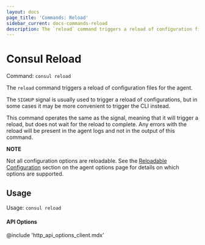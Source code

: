 ```yaml
---
layout: docs
page_title: 'Commands: Reload'
sidebar_current: docs-commands-reload
description: The `reload` command triggers a reload of configuration files for the agent.
---
```


# Consul Reload

Command: `consul reload`

The `reload` command triggers a reload of configuration files for the agent.

The `SIGHUP` signal is usually used to trigger a reload of configurations,
but in some cases it may be more convenient to trigger the CLI instead.

This command operates the same as the signal, meaning that it will trigger
a reload, but does not wait for the reload to complete. Any errors with the
reload will be present in the agent logs and not in the output of this command.

**NOTE**

Not all configuration options are reloadable. See the
[Reloadable Configuration](/docs/agent/options.html#reloadable-configuration)
section on the agent options page for details on which options are supported.

## Usage

Usage: `consul reload`

#### API Options

@include 'http_api_options_client.mdx'
